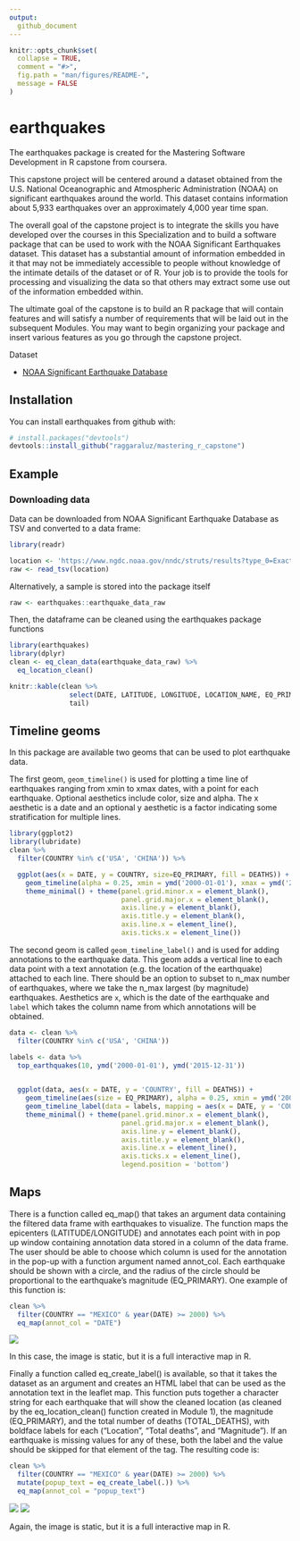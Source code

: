 ```yaml
---
output:
  github_document
---
```


<!-- README.md is generated from README.Rmd. Please edit that file -->

```r
knitr::opts_chunk$set(
  collapse = TRUE,
  comment = "#>",
  fig.path = "man/figures/README-",
  message = FALSE
)
```

# earthquakes

The earthquakes package is created for the Mastering Software Development in R capstone from coursera.

This capstone project will be centered around a dataset obtained from the U.S. National Oceanographic and Atmospheric Administration (NOAA) on significant earthquakes around the world. This dataset contains information about 5,933 earthquakes over an approximately 4,000 year time span.

The overall goal of the capstone project is to integrate the skills you have developed over the courses in this Specialization and to build a software package that can be used to work with the NOAA Significant Earthquakes dataset. This dataset has a substantial amount of information embedded in it that may not be immediately accessible to people without knowledge of the intimate details of the dataset or of R. Your job is to provide the tools for processing and visualizing the data so that others may extract some use out of the information embedded within.

The ultimate goal of the capstone is to build an R package that will contain features and will satisfy a number of requirements that will be laid out in the subsequent Modules. You may want to begin organizing your package and insert various features as you go through the capstone project.

Dataset

* [NOAA Significant Earthquake Database](https://www.ngdc.noaa.gov/nndc/struts/form?t=101650&s=1&d=1)

## Installation

You can install earthquakes from github with:

```r
# install.packages("devtools")
devtools::install_github("raggaraluz/mastering_r_capstone")
```

## Example

### Downloading data

Data can be downloaded from NOAA Significant Earthquake Database as TSV and converted to a data frame:

```r
library(readr)

location <- 'https://www.ngdc.noaa.gov/nndc/struts/results?type_0=Exact&query_0=$ID&t=101650&s=13&d=189&dfn=signif.txt'
raw <- read_tsv(location)
```

Alternatively, a sample is stored into the package itself
```r
raw <- earthquakes::earthquake_data_raw
```

Then, the dataframe can be cleaned using the earthquakes package functions
```r
library(earthquakes)
library(dplyr)
clean <- eq_clean_data(earthquake_data_raw) %>%
  eq_location_clean()

knitr::kable(clean %>%
               select(DATE, LATITUDE, LONGITUDE, LOCATION_NAME, EQ_PRIMARY) %>%
               tail)
```

## Timeline geoms

In this package are available two geoms that can be used to plot earthquake data.

The first geom, `geom_timeline()` is used for plotting a time line of earthquakes ranging from xmin to xmax dates, with a point for each earthquake. Optional aesthetics include color, size and alpha. The x aesthetic is a date and an optional y aesthetic is a factor indicating some stratification for multiple lines.

```r
library(ggplot2)
library(lubridate)
clean %>%
  filter(COUNTRY %in% c('USA', 'CHINA')) %>%

  ggplot(aes(x = DATE, y = COUNTRY, size=EQ_PRIMARY, fill = DEATHS)) +
    geom_timeline(alpha = 0.25, xmin = ymd('2000-01-01'), xmax = ymd('2015-12-31')) +
    theme_minimal() + theme(panel.grid.minor.x = element_blank(),
                            panel.grid.major.x = element_blank(),
                            axis.line.y = element_blank(),
                            axis.title.y = element_blank(),
                            axis.line.x = element_line(),
                            axis.ticks.x = element_line())
```

The second geom is called `geom_timeline_label()` and is used for adding annotations to the earthquake data. This geom adds a vertical line to each data point with a text annotation (e.g. the location of the earthquake) attached to each line. There should be an option to subset to n_max number of earthquakes, where we take the n_max largest (by magnitude) earthquakes. Aesthetics are `x`, which is the date of the earthquake and `label` which takes the column name from which annotations will be obtained.

```r

data <- clean %>%
  filter(COUNTRY %in% c('USA', 'CHINA'))

labels <- data %>%
  top_earthquakes(10, ymd('2000-01-01'), ymd('2015-12-31'))
 

  ggplot(data, aes(x = DATE, y = 'COUNTRY', fill = DEATHS)) +
    geom_timeline(aes(size = EQ_PRIMARY), alpha = 0.25, xmin = ymd('2000-01-01'), xmax = ymd('2015-12-31')) +
    geom_timeline_label(data = labels, mapping = aes(x = DATE, y = 'COUNTRY', label = LOCATION_NAME)) +
    theme_minimal() + theme(panel.grid.minor.x = element_blank(),
                            panel.grid.major.x = element_blank(),
                            axis.line.y = element_blank(),
                            axis.title.y = element_blank(),
                            axis.line.x = element_line(),
                            axis.ticks.x = element_line(),
                            legend.position = 'bottom')
```

## Maps

There is a function called eq_map() that takes an argument data containing the filtered data frame with earthquakes to visualize. The function maps the epicenters (LATITUDE/LONGITUDE) and annotates each point with in pop up window containing annotation data stored in a column of the data frame. The user should be able to choose which column is used for the annotation in the pop-up with a function argument named annot_col. Each earthquake should be shown with a circle, and the radius of the circle should be proportional to the earthquake's magnitude (EQ_PRIMARY). One example of this function is:

```r
clean %>%  
  filter(COUNTRY == "MEXICO" & year(DATE) >= 2000) %>% 
  eq_map(annot_col = "DATE")
```
![](man/figures/README-leaflet-date.png)

In this case, the image is static, but it is a full interactive map in R.

Finally a function called eq_create_label() is available, so that it takes the dataset as an argument and creates an HTML label that can be used as the annotation text in the leaflet map. This function puts together a character string for each earthquake that will show the cleaned location (as cleaned by the eq_location_clean() function created in Module 1), the magnitude (EQ_PRIMARY), and the total number of deaths (TOTAL_DEATHS), with boldface labels for each ("Location", "Total deaths", and "Magnitude"). If an earthquake is missing values for any of these, both the label and the value should be skipped for that element of the tag. The resulting code is:

```r
clean %>% 
  filter(COUNTRY == "MEXICO" & year(DATE) >= 2000) %>% 
  mutate(popup_text = eq_create_label(.)) %>% 
  eq_map(annot_col = "popup_text")
```
![](man/figures/README-leaflet-popup-1.png)
![](man/figures/README-leaflet-popup-2.png)

Again, the image is static, but it is a full interactive map in R.

